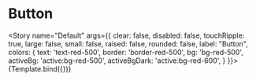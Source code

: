 
<Meta title="Button" component={Button} />

# Button


<Story
  name="Default"
  args={{
    clear: false,
    disabled: false,
    touchRipple: true,
    large: false,
    small: false,
    raised: false, 
    rounded: false,
    label: "Button",
    colors: {
        text: 'text-red-500',
        border: 'border-red-500',
        bg: 'bg-red-500',
        activeBg: 'active:bg-red-500',
        activeBgDark: 'active:bg-red-600',
    }
  }}>
  {Template.bind({})}
</Story>

